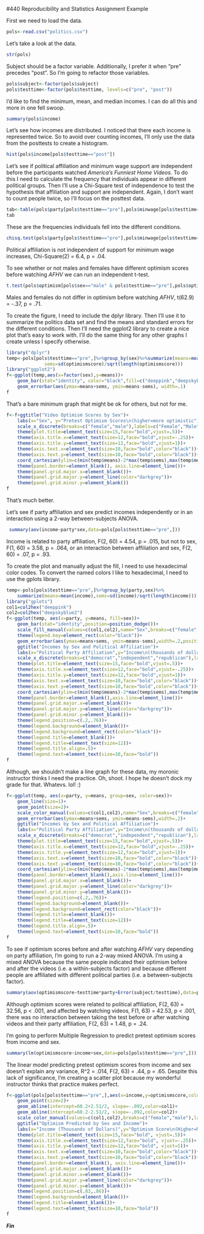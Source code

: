 #440 Reproducibility and Statistics Assignment Example

<!-- This is an Rmd comment. -->
<!--
You can make comments several lines long by inserting
the text in between the the start and the end of the 
comment.

Comments are where I'll tell you what to do. You should
use the space directly below the comments to do what
the comment asks. You should also describe what you're
doing to make it obvious to the reader so they can
easily follow your logic in a fully reproducible way.
For any statistical tests you run, you should explain
the results in plain English and present the statistics
as you would in an APA style manuscript. For any symbols
you don't know how to use/can't use, feel free to use the name
instead (e.g. alpha)
--> 

<!-- Load the politics.csv data file. -->
First we need to load the data.

```r
pols<-read.csv("politics.csv")
```

<!-- 
Check the structure.
subject, party, testtime, minwage, and sex need to be factors.
optimismscore and income should be integer and numeric vectors.
Fix any variables that aren't right.
-->
Let's take a look at the data.
```r
str(pols)
```

Subject should be a factor variable. Additionally, I prefer
it when "pre" precedes "post". So I'm going to refactor those
variables.
```r
pols$subject<-factor(pols$subject)
pols$testtime<-factor(pols$testtime, levels=c("pre", "post"))
```

<!-- Find the minimum, mean, and median incomes. -->
I'd like to find the minimum, mean, and median incomes. I can do
all this and more in one fell swoop.

```r
summary(pols$income)
```

<!-- Create a histogram of incomes.
Feel free to use the default ugly settings since
we didn't cover how to do this in ggplot2. If
you're a real go-getter, see if you can figure
out how to make a prettier histogram with better
labels, etc. using ggplot2. -->
Let's see how incomes are distributed. I noticed that there
each income is represented twice. So to avoid over counting
incomes, I'll only use the data from the posttests to create
a histogram.

```r
hist(pols$income[pols$testtime=="post"])
```

<!-- Run a test to determine whether political affiliation
is independent of one's support to increase the minimum wage before
they watch the videos.
Present the data supporting your analyses in graphical or
tabular form.
-->

Let's see if political affiliation and minimum wage support
are independent before the participants watched *America's Funniest
Home Videos*. To do this I need to calculate the frequency
that individuals appear in different political groups. Then I'll
use a Chi-Square test of independence to test the hypothesis that
affiliation and support are independent. Again, I don't want
to count people twice, so I'll focus on the posttest data.

```r
tab<-table(pols$party[pols$testtime=="pre"],pols$minwage[pols$testtime=="pre"])
tab
```

These are the frequencies individuals fell into the different
conditions.

```r
chisq.test(pols$party[pols$testtime=="pre"],pols$minwage[pols$testtime=="pre"])
```

Political affiliation is not independent of support for minimum
wage increases, Chi-Square(2) = 6.4, p = .04.

<!-- Run a test to determine whether or not males and females
have different optimism scores before they watch the videos.
Create a graph to display your data that includes the relevant
means and standard errors.
Note we didn't create this graph in the instructions. We're doing
this instead of the first bar graph in the instructions.
-->
To see whether or not males and females have different optimism
scores before watching *AFHV* we can run an independent t-test.

```r
t.test(pols$optimism[pols$sex=="male" & pols$testtime=="pre"],pols$optimism[pols$sex=="female" & pols$testtime=="pre"])
```

Males and females do not differ in optimism before watching *AFHV*,
t(62.9) = -.37, p = .71.

To create the figure, I need to include the dplyr library. Then
I'll use it to summarize the politics data set and find the means
and standard errors for the different conditions. Then I'll need
the ggplot2 library to create a nice plot that's easy to work with.
I'll do the same thing for any other graphs I create unless I
specify otherwise.

```r
library("dplyr")
temp<-pols[pols$testtime=="pre",]%>%group_by(sex)%>%summarize(means=mean(optimismscore),
              sems=sd(optimismscore)/sqrt(length(optimismscore)))
library("ggplot2")
f<-ggplot(temp,aes(x=factor(sex),y=means))+
    geom_bar(stat="identity", color="black",fill=c("deeppink","deepskyblue2"))+
    geom_errorbar(aes(ymax=means+sems, ymin=means-sems), width=.1)
f
```

That's a bare minimum graph that might be ok for others, but not for me.

```r
f<-f+ggtitle("Video Optimism Scores by Sex")+
    labs(x="Sex", y="Pretest Optimism Scores\n(higher=more optimistic")+
    scale_x_discrete(breaks=c("female","male"),labels=c("Female","Male"))+
    theme(plot.title=element_text(size=15,face="bold",vjust=.5))+
    theme(axis.title.x=element_text(size=12,face="bold",vjust=-.25))+
    theme(axis.title.y=element_text(size=12,face="bold",vjust=1))+
    theme(axis.text.x=element_text(size=10,face="bold",color="black"))+
    theme(axis.text.y=element_text(size=10,face="bold",color="black"))+
    coord_cartesian(ylim=c(min(temp$means)-2*max(temp$sems),max(temp$means)+2*max(temp$sems)))+
    theme(panel.border=element_blank(), axis.line=element_line())+
    theme(panel.grid.major.x=element_blank())+
    theme(panel.grid.major.y=element_line(color="darkgrey"))+
    theme(panel.grid.minor.y=element_blank())
f
```

That's much better.

<!-- See if male and females with different political affiliations
have different incomes. Create a graph to display your data that
includes the relevant means and standard errors.-->
Let's see if party affiliation and sex predict incomes independently
or in an interaction using a 2-way between-subjects ANOVA.

```r
 summary(aov(income~party*sex,data=pols[pols$testtime=="pre",]))
```

Income is related to party affiliation, F(2, 60) = 4.54, p = .015, but not
to sex, F(1, 60) = 3.58, p = .064, or an interaction between affiliation
and sex, F(2, 60) = .07, p = .93.

To create the plot and manually adjust the fill, I need to use
hexadecimal color codes. To convert the named colors I like
to hexadecimal, I need to use the gplots library.

```r
temp<-pols[pols$testtime=="pre",]%>%group_by(party,sex)%>%
    summarize(means=mean(income),sems=sd(income)/sqrt(length(income)))
library("gplots")
col1=col2hex("deeppink")
col2=col2hex("deepskyblue2")
f<-ggplot(temp, aes(x=party, y=means, fill=sex))+
    geom_bar(stat="identity",position=position_dodge())+
    scale_fill_manual(values=c(col1,col2),name="Sex",breaks=c("female","male"),labels=c("Female", "Male"))+
    theme(legend.key=element_rect(color="black"))+
    geom_errorbar(aes(ymax=means+sems, ymin=means-sems),width=.2,position=position_dodge(.9))+
    ggtitle("Incomes by Sex and Political Affiliation")+
    labs(x="Political Party Affiliation",y="Income\n(thousands of dollars)")+
    scale_x_discrete(breaks=c("democrat","independent","republican"),labels=c("Democrat","Independent","Republican"))+
    theme(plot.title=element_text(size=15,face="bold",vjust=.5))+
    theme(axis.title.x=element_text(size=12,face="bold",vjust=-.25))+
    theme(axis.title.y=element_text(size=12,face="bold",vjust=1))+
    theme(axis.text.x=element_text(size=10,face="bold",color="black"))+
    theme(axis.text.y=element_text(size=10,face="bold",color="black"))+
    coord_cartesian(ylim=c(min(temp$means)-2*max(temp$sems),max(temp$means)+2*max(temp$sems)))+
    theme(panel.border=element_blank(),axis.line=element_line())+
    theme(panel.grid.major.x=element_blank())+
    theme(panel.grid.major.y=element_line(color="darkgrey"))+
    theme(panel.grid.minor.y=element_blank())+
    theme(legend.position=c(.2,.76))+
    theme(legend.background=element_blank())+
    theme(legend.background=element_rect(color="black"))+
    theme(legend.title=element_blank())+
    theme(legend.title=element_text(size=12))+
    theme(legend.title.align=.5)+
    theme(legend.text=element_text(size=10,face="bold"))
f
```

<!-- Create a line graph for the same data. With
error bars of course!-->

Although, we shouldn't make a line graph for these data, my
moronic instructor thinks I need the practice. Oh, shoot. I
hope he doesn't dock my grade for that. Whatevs. lol! :)

<!-- Don't use slang, 1377 speak, emoji, or abbreviations
that are so popular in texting. Lulz ;) is not ok for this
assignment.-->

```r
f<-ggplot(temp, aes(x=party, y=means, group=sex, color=sex))+
    geom_line(size=1)+
    geom_point(size=2)+
    scale_color_manual(values=c(col1,col2),name="Sex",breaks=c("female","male"),labels=c("Female", "Male"))+
    geom_errorbar(aes(ymax=means+sems, ymin=means-sems),width=.2)+
    ggtitle("Incomes by Sex and Political Affiliation")+
    labs(x="Political Party Affiliation",y="Income\n(thousands of dollars)")+
    scale_x_discrete(breaks=c("democrat","independent","republican"),labels=c("Democrat","Independent","Republican"))+
    theme(plot.title=element_text(size=15,face="bold",vjust=.5))+
    theme(axis.title.x=element_text(size=12,face="bold",vjust=-.25))+
    theme(axis.title.y=element_text(size=12,face="bold",vjust=1))+
    theme(axis.text.x=element_text(size=10,face="bold",color="black"))+
    theme(axis.text.y=element_text(size=10,face="bold",color="black"))+
    coord_cartesian(ylim=c(min(temp$means)-2*max(temp$sems),max(temp$means)+2*max(temp$sems)))+
    theme(panel.border=element_blank(),axis.line=element_line())+
    theme(panel.grid.major.x=element_blank())+
    theme(panel.grid.major.y=element_line(color="darkgrey"))+
    theme(panel.grid.minor.y=element_blank())+
    theme(legend.position=c(.2,.76))+
    theme(legend.background=element_blank())+
    theme(legend.background=element_rect(color="black"))+
    theme(legend.title=element_blank())+
    theme(legend.title=element_text(size=12))+
    theme(legend.title.align=.5)+
    theme(legend.text=element_text(size=10,face="bold"))
f
```

<!-- Run a test to see if optimism scores pre- and post
watching videos depends on party affiliation-->

To see if optimism scores before and after watching *AFHV*
vary depending on party affiliation, I'm going to run a
2-way mixed ANOVA. I'm using a mixed ANOVA because the same
people indicated their optimism before and after the videos
(i.e. a within-subjects factor) and because different
people are affiliated with different political parties (i.e.
a between-subjects factor).

```r
summary(aov(optimismscore~testtime*party+Error(subject/testtime),data=pols))
```

Although optimism scores were related to political affiliation, F(2, 63)
= 32.56, p < .001, and affected by watching videos, F(1, 63) = 42.53, p
< .001, there was no interaction between taking the test before or after
watching videos and their party affiliation, F(2, 63) = 1.48, p = .24.

<!-- Run a Multiple Regression Analysis to see
whether you can predict someones pretest optimism
scores from their income and sex. Create a figure
that shows the distributions of pretest optimism,
income and sex and create lines that best fit the
data for both sexes regardless of whether the lines
are warranted based on the statistical analyses-->

I'm going to perform Multiple Regression
to predict pretest optimism scores from income and
sex.

```r
summary(lm(optimismscore~income+sex,data=pols[pols$testtime=="pre",]))
```
The linear model predicting pretest optimism scores from income
and sex doesn't explain any variance, R^2 = .014, F(2, 63) = .44,
p = .65. Despite this lack of significance, I'm creating a
scatter plot because my wonderful instructor thinks that practice
makes perfect.

```r
f<-ggplot(pols[pols$testtime=="pre",],aes(x=income,y=optimismscore,color=sex))+
    geom_point(size=2)+
    geom_abline(intercept=60.2+2.51/2, slope=-.092,color=col1)+
    geom_abline(intercept=60.2-2.51/2, slope=-.092,color=col2)+
    scale_color_manual(values=c(col1,col2),breaks=c("female","male"),labels=c("Female","Male"))+
    ggtitle("Optimism Predicted by Sex and Income")+
    labs(x="Income (Thousands of Dollars)",y="Optimism Score\n(Higher=More)")+
    theme(plot.title=element_text(size=15,face="bold", vjust=.5))+
    theme(axis.title.x=element_text(size=12,face="bold", vjust=-.25))+
    theme(axis.title.y=element_text(size=12,face="bold", vjust=1))+
    theme(axis.text.x=element_text(size=10,face="bold",color="black"))+
    theme(axis.text.y=element_text(size=10,face="bold",color="black"))+
    theme(panel.border=element_blank(), axis.line=element_line())+
    theme(panel.grid.major.x=element_blank())+
    theme(panel.grid.minor.x=element_blank())+
    theme(panel.grid.major.y=element_line(color="darkgrey"))+
    theme(panel.grid.minor.y=element_blank())+
    theme(legend.position=c(.83,.86))+
    theme(legend.background=element_blank())+
    theme(legend.title=element_blank())+
    theme(legend.text=element_text(size=10,face="bold"))
f
```



<!-- not sure if i need to add the closing line ***Fin*** ?? or not-->

***Fin***